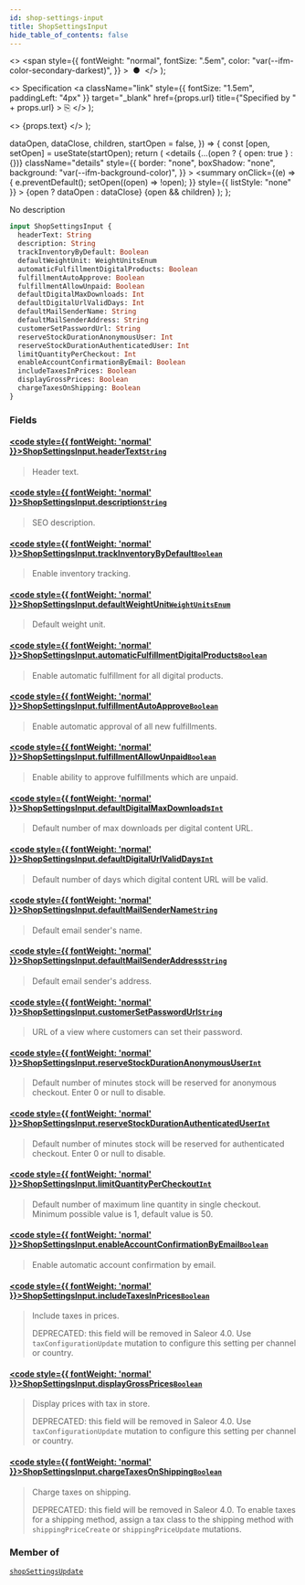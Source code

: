 ```yaml
---
id: shop-settings-input
title: ShopSettingsInput
hide_table_of_contents: false
---
```


  <>
    <span
      style={{
        fontWeight: "normal",
        fontSize: ".5em",
        color: "var(--ifm-color-secondary-darkest)",
      }}
    >
      &nbsp;●&nbsp;
    </span>
  </>
);

  <>
    Specification
    <a
      className="link"
      style={{ fontSize: "1.5em", paddingLeft: "4px" }}
      target="\_blank"
      href={props.url}
      title={"Specified by " + props.url}
    >
      ⎘
    </a>
  </>
);

  <>
    <span className={props.class}>{props.text}</span>
  </>
);


  dataOpen,
  dataClose,
  children,
  startOpen = false,
}) => {
  const [open, setOpen] = useState(startOpen);
  return (
    <details
      {...(open ? { open: true } : {})}
      className="details"
      style={{
        border: "none",
        boxShadow: "none",
        background: "var(--ifm-background-color)",
      }}
    >
      <summary
        onClick={(e) => {
          e.preventDefault();
          setOpen((open) => !open);
        }}
        style={{ listStyle: "none" }}
      >
        {open ? dataOpen : dataClose}
      </summary>
      {open && children}
    </details>
  );
};

No description

```graphql
input ShopSettingsInput {
  headerText: String
  description: String
  trackInventoryByDefault: Boolean
  defaultWeightUnit: WeightUnitsEnum
  automaticFulfillmentDigitalProducts: Boolean
  fulfillmentAutoApprove: Boolean
  fulfillmentAllowUnpaid: Boolean
  defaultDigitalMaxDownloads: Int
  defaultDigitalUrlValidDays: Int
  defaultMailSenderName: String
  defaultMailSenderAddress: String
  customerSetPasswordUrl: String
  reserveStockDurationAnonymousUser: Int
  reserveStockDurationAuthenticatedUser: Int
  limitQuantityPerCheckout: Int
  enableAccountConfirmationByEmail: Boolean
  includeTaxesInPrices: Boolean
  displayGrossPrices: Boolean
  chargeTaxesOnShipping: Boolean
}
```

### Fields

#### [<code style={{ fontWeight: 'normal' }}>ShopSettingsInput.<b>headerText</b></code>](#)<Bullet />[`String`](../../../api-reference/miscellaneous/scalars/string) <Badge class="badge badge--secondary" text="scalar"/>

> Header text.

#### [<code style={{ fontWeight: 'normal' }}>ShopSettingsInput.<b>description</b></code>](#)<Bullet />[`String`](../../../api-reference/miscellaneous/scalars/string) <Badge class="badge badge--secondary" text="scalar"/>

> SEO description.

#### [<code style={{ fontWeight: 'normal' }}>ShopSettingsInput.<b>trackInventoryByDefault</b></code>](#)<Bullet />[`Boolean`](../../../api-reference/miscellaneous/scalars/boolean) <Badge class="badge badge--secondary" text="scalar"/>

> Enable inventory tracking.

#### [<code style={{ fontWeight: 'normal' }}>ShopSettingsInput.<b>defaultWeightUnit</b></code>](#)<Bullet />[`WeightUnitsEnum`](../../../api-reference/miscellaneous/enums/weight-units-enum) <Badge class="badge badge--secondary" text="enum"/>

> Default weight unit.

#### [<code style={{ fontWeight: 'normal' }}>ShopSettingsInput.<b>automaticFulfillmentDigitalProducts</b></code>](#)<Bullet />[`Boolean`](../../../api-reference/miscellaneous/scalars/boolean) <Badge class="badge badge--secondary" text="scalar"/>

> Enable automatic fulfillment for all digital products.

#### [<code style={{ fontWeight: 'normal' }}>ShopSettingsInput.<b>fulfillmentAutoApprove</b></code>](#)<Bullet />[`Boolean`](../../../api-reference/miscellaneous/scalars/boolean) <Badge class="badge badge--secondary" text="scalar"/>

> Enable automatic approval of all new fulfillments.
>
> <Badge text="Added in Saleor 3.1" class="secondary margin-bottom--sm" />

#### [<code style={{ fontWeight: 'normal' }}>ShopSettingsInput.<b>fulfillmentAllowUnpaid</b></code>](#)<Bullet />[`Boolean`](../../../api-reference/miscellaneous/scalars/boolean) <Badge class="badge badge--secondary" text="scalar"/>

> Enable ability to approve fulfillments which are unpaid.
>
> <Badge text="Added in Saleor 3.1" class="secondary margin-bottom--sm" />

#### [<code style={{ fontWeight: 'normal' }}>ShopSettingsInput.<b>defaultDigitalMaxDownloads</b></code>](#)<Bullet />[`Int`](../../../api-reference/miscellaneous/scalars/int) <Badge class="badge badge--secondary" text="scalar"/>

> Default number of max downloads per digital content URL.

#### [<code style={{ fontWeight: 'normal' }}>ShopSettingsInput.<b>defaultDigitalUrlValidDays</b></code>](#)<Bullet />[`Int`](../../../api-reference/miscellaneous/scalars/int) <Badge class="badge badge--secondary" text="scalar"/>

> Default number of days which digital content URL will be valid.

#### [<code style={{ fontWeight: 'normal' }}>ShopSettingsInput.<b>defaultMailSenderName</b></code>](#)<Bullet />[`String`](../../../api-reference/miscellaneous/scalars/string) <Badge class="badge badge--secondary" text="scalar"/>

> Default email sender's name.

#### [<code style={{ fontWeight: 'normal' }}>ShopSettingsInput.<b>defaultMailSenderAddress</b></code>](#)<Bullet />[`String`](../../../api-reference/miscellaneous/scalars/string) <Badge class="badge badge--secondary" text="scalar"/>

> Default email sender's address.

#### [<code style={{ fontWeight: 'normal' }}>ShopSettingsInput.<b>customerSetPasswordUrl</b></code>](#)<Bullet />[`String`](../../../api-reference/miscellaneous/scalars/string) <Badge class="badge badge--secondary" text="scalar"/>

> URL of a view where customers can set their password.

#### [<code style={{ fontWeight: 'normal' }}>ShopSettingsInput.<b>reserveStockDurationAnonymousUser</b></code>](#)<Bullet />[`Int`](../../../api-reference/miscellaneous/scalars/int) <Badge class="badge badge--secondary" text="scalar"/>

> Default number of minutes stock will be reserved for anonymous checkout. Enter 0 or null to disable.
>
> <Badge text="Added in Saleor 3.1" class="secondary margin-bottom--sm" />

#### [<code style={{ fontWeight: 'normal' }}>ShopSettingsInput.<b>reserveStockDurationAuthenticatedUser</b></code>](#)<Bullet />[`Int`](../../../api-reference/miscellaneous/scalars/int) <Badge class="badge badge--secondary" text="scalar"/>

> Default number of minutes stock will be reserved for authenticated checkout. Enter 0 or null to disable.
>
> <Badge text="Added in Saleor 3.1" class="secondary margin-bottom--sm" />

#### [<code style={{ fontWeight: 'normal' }}>ShopSettingsInput.<b>limitQuantityPerCheckout</b></code>](#)<Bullet />[`Int`](../../../api-reference/miscellaneous/scalars/int) <Badge class="badge badge--secondary" text="scalar"/>

> Default number of maximum line quantity in single checkout. Minimum possible value is 1, default value is 50.
>
> <Badge text="Added in Saleor 3.1" class="secondary margin-bottom--sm" />

#### [<code style={{ fontWeight: 'normal' }}>ShopSettingsInput.<b>enableAccountConfirmationByEmail</b></code>](#)<Bullet />[`Boolean`](../../../api-reference/miscellaneous/scalars/boolean) <Badge class="badge badge--secondary" text="scalar"/>

> Enable automatic account confirmation by email.
>
> <Badge text="Added in Saleor 3.14" class="secondary margin-bottom--sm" />

#### [<code style={{ fontWeight: 'normal' }}>ShopSettingsInput.<b>includeTaxesInPrices</b></code>](#)<Bullet />[`Boolean`](../../../api-reference/miscellaneous/scalars/boolean) <Badge class="badge badge--secondary" text="scalar"/>

> Include taxes in prices.
>
> DEPRECATED: this field will be removed in Saleor 4.0. Use `taxConfigurationUpdate` mutation to configure this setting per channel or country.

#### [<code style={{ fontWeight: 'normal' }}>ShopSettingsInput.<b>displayGrossPrices</b></code>](#)<Bullet />[`Boolean`](../../../api-reference/miscellaneous/scalars/boolean) <Badge class="badge badge--secondary" text="scalar"/>

> Display prices with tax in store.
>
> DEPRECATED: this field will be removed in Saleor 4.0. Use `taxConfigurationUpdate` mutation to configure this setting per channel or country.

#### [<code style={{ fontWeight: 'normal' }}>ShopSettingsInput.<b>chargeTaxesOnShipping</b></code>](#)<Bullet />[`Boolean`](../../../api-reference/miscellaneous/scalars/boolean) <Badge class="badge badge--secondary" text="scalar"/>

> Charge taxes on shipping.
>
> DEPRECATED: this field will be removed in Saleor 4.0. To enable taxes for a shipping method, assign a tax class to the shipping method with `shippingPriceCreate` or `shippingPriceUpdate` mutations.

### Member of

[`shopSettingsUpdate`](../../../api-reference/shop/mutations/shop-settings-update) <Badge class="badge badge--secondary" text="mutation"/>
